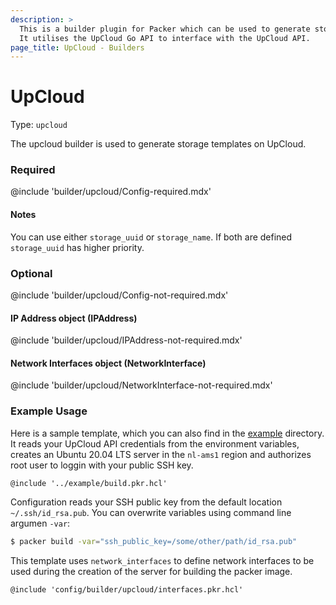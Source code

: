 ```yaml
---
description: >
  This is a builder plugin for Packer which can be used to generate storage templates on UpCloud. 
  It utilises the UpCloud Go API to interface with the UpCloud API.
page_title: UpCloud - Builders
---
```



# UpCloud

Type: `upcloud`

The upcloud builder is used to generate storage templates on UpCloud.

<!-- Builder Configuration Fields -->

### Required

@include 'builder/upcloud/Config-required.mdx'

#### Notes 
You can use either `storage_uuid` or `storage_name`. If both are defined `storage_uuid` has higher priority.

<!--
  Optional Configuration Fields

  Configuration options that are not required or have reasonable defaults
  should be listed under the optionals section. Defaults values should be
  noted in the description of the field
-->

### Optional

@include 'builder/upcloud/Config-not-required.mdx'

#### IP Address object (IPAddress)

@include 'builder/upcloud/IPAddress-not-required.mdx'

#### Network Interfaces object (NetworkInterface)

@include 'builder/upcloud/NetworkInterface-not-required.mdx'


<!--
  A basic example on the usage of the builder. Multiple examples
  can be provided to highlight various build configurations.

-->
### Example Usage

Here is a sample template, which you can also find in the [example](../../example/) directory.  
It reads your UpCloud API credentials from the environment variables, creates an Ubuntu 20.04 LTS server in the `nl-ams1` region and authorizes root user to loggin with your public SSH key.

```hcl
@include '../example/build.pkr.hcl'
```

Configuration reads your SSH public key from the default location `~/.ssh/id_rsa.pub`. You can overwrite variables using command line argumen `-var`:
```sh
$ packer build -var="ssh_public_key=/some/other/path/id_rsa.pub"
```

This template uses `network_interfaces` to define network interfaces to be used during the creation of the server for building the packer image.
```hcl
@include 'config/builder/upcloud/interfaces.pkr.hcl'
```
